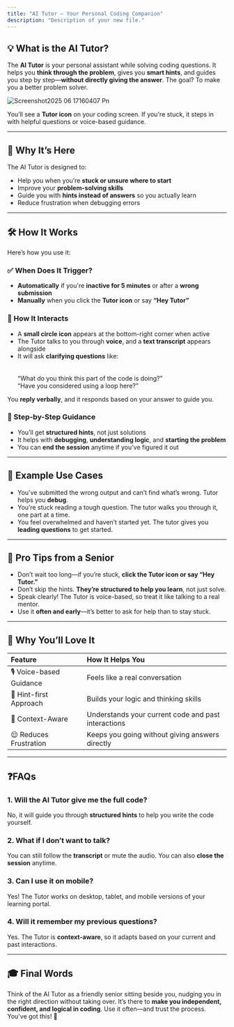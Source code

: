 ```yaml
---
title: "AI Tutor – Your Personal Coding Companion"
description: "Description of your new file."
---
```


## **💡 What is the AI Tutor?**

The **AI Tutor** is your personal assistant while solving coding questions. It helps you **think through the problem**, gives you **smart hints**, and guides you step by step—**without directly giving the answer**. The goal? To make you a better problem solver.

![Screenshot2025 06 17160407 Pn](/images/Screenshot2025-06-17160407.png)

You’ll see a **Tutor icon** on your coding screen. If you're stuck, it steps in with helpful questions or voice-based guidance.

---

## **🎯 Why It’s Here**

The AI Tutor is designed to:

- Help you when you’re **stuck or unsure where to start**
- Improve your **problem-solving skills**
- Guide you with **hints instead of answers** so you actually learn
- Reduce frustration when debugging errors

---

## **🛠️ How It Works**

Here’s how you use it:

### **✅ When Does It Trigger?**

- **Automatically** if you're **inactive for 5 minutes** or after a **wrong submission**
- **Manually** when you click the **Tutor icon** or say **“Hey Tutor”**

### **🎤 How It Interacts**

- A **small circle icon** appears at the bottom-right corner when active
- The Tutor talks to you through **voice**, and a **text transcript** appears alongside
- It will ask **clarifying questions** like:\
  \
  \
  “What do you think this part of the code is doing?”\
  “Have you considered using a loop here?”

You **reply verbally**, and it responds based on your answer to guide you.

### **🧭 Step-by-Step Guidance**

- You’ll get **structured hints**, not just solutions
- It helps with **debugging**, **understanding logic**, and **starting the problem**
- You can **end the session** anytime if you’ve figured it out

---

## **🧠 Example Use Cases**

- You’ve submitted the wrong output and can’t find what’s wrong. Tutor helps you **debug**.
- You’re stuck reading a tough question. The tutor walks you through it, one part at a time.
- You feel overwhelmed and haven’t started yet. The tutor gives you **leading questions** to get started.

---

## **🎯 Pro Tips from a Senior**

- Don’t wait too long—if you’re stuck, **click the Tutor icon or say “Hey Tutor.”**
- Don’t skip the hints. **They’re structured to help you learn**, not just solve.
- Speak clearly\! The Tutor is voice-based, so treat it like talking to a real mentor.
- Use it **often and early**—it’s better to ask for help than to stay stuck.

---

## **🚀 Why You’ll Love It**

| **Feature**              | **How It Helps You**                                |
| :----------------------- | :-------------------------------------------------- |
| 🎙️ Voice-based Guidance | Feels like a real conversation                      |
| 🧩 Hint-first Approach   | Builds your logic and thinking skills               |
| 🧠 Context-Aware         | Understands your current code and past interactions |
| 😌 Reduces Frustration   | Keeps you going without giving answers directly     |

---

## **❓FAQs**

### **1. Will the AI Tutor give me the full code?**

No, it will guide you through **structured hints** to help you write the code yourself.

### **2. What if I don’t want to talk?**

You can still follow the **transcript** or mute the audio. You can also **close the session** anytime.

### **3. Can I use it on mobile?**

Yes\! The Tutor works on desktop, tablet, and mobile versions of your learning portal.

### **4. Will it remember my previous questions?**

Yes. The Tutor is **context-aware**, so it adapts based on your current and past interactions.

---

## **🎓 Final Words**

Think of the AI Tutor as a friendly senior sitting beside you, nudging you in the right direction without taking over. It’s there to **make you independent, confident, and logical in coding**. Use it often—and trust the process. You've got this\! 💪